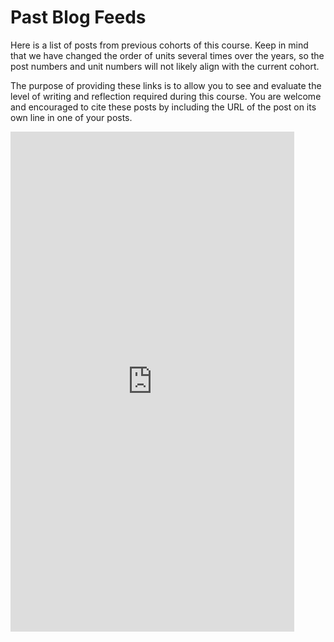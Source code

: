 # Past Blog Feeds {-}

Here is a list of posts from previous cohorts of this course. Keep in mind that we have changed the order of units several times over the years, so the post numbers and unit numbers will not likely align with the current cohort.

The purpose of providing these links is to allow you to see and evaluate the level of writing and reflection required during this course. You are welcome and encouraged to cite these posts by including the URL of the post on its own line in one of your posts.

<iframe width="90%" height="800" src="https://www.inoreader.com/stream/user/1006369874/tag/LDRS663/view/html?t=LDRS%20663%20Aggregated%20Feed&cs=m&af=r" frameborder="0" tabindex="-1"></iframe>